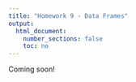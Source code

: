 ```yaml
---
title: "Homework 9 - Data Frames"
output:
  html_document:
    number_sections: false
    toc: no
---
```


Coming soon!
